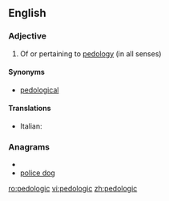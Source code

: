 ==English==

===Adjective===
{{en-adj}}

# Of or pertaining to [[pedology]] (in all senses)

====Synonyms====
*[[pedological]]

====Translations====
{{top}}
* Italian: {{t-|it|pedologico}}
{{mid}}

{{bottom}}

===Anagrams===
* {{alphagram|cdegiloop}}
* [[police dog#English|police dog]]

[[ro:pedologic]]
[[vi:pedologic]]
[[zh:pedologic]]